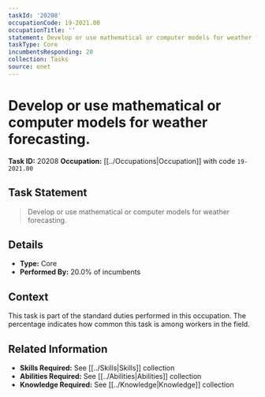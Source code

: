 ```yaml
---
taskId: '20208'
occupationCode: 19-2021.00
occupationTitle: ''
statement: Develop or use mathematical or computer models for weather forecasting.
taskType: Core
incumbentsResponding: 20
collection: Tasks
source: onet
---
```

# Develop or use mathematical or computer models for weather forecasting.

**Task ID:** 20208
**Occupation:** [[../Occupations|Occupation]] with code `19-2021.00`

## Task Statement

> Develop or use mathematical or computer models for weather forecasting.

## Details

- **Type:** Core
- **Performed By:** 20.0% of incumbents

## Context

This task is part of the standard duties performed in this occupation. The percentage indicates how common this task is among workers in the field.

## Related Information

- **Skills Required:** See [[../Skills|Skills]] collection
- **Abilities Required:** See [[../Abilities|Abilities]] collection
- **Knowledge Required:** See [[../Knowledge|Knowledge]] collection
